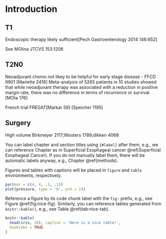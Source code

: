 # Introduction {#intro}



## T1

Endoscopic therapy likely sufficient[Pech Gastroenterology  2014 146:652]

See MOlina JTCVS 153:1206


## T2N0

Neoadjuvant chemo not likey to be helpful for early stage disease - FFCD 9901 [Mariette 2416]
Meta-analysis of 5265 patients in 10 studies showed that while neoadjuvant therapy was associated with a reduction in positive margin rate, there was no difference in terms of recurrence or survival.[MOta 176]


French trial FREGAT[Markar 59]
[Speicher 1195]

## Surgery

High volume  Birkmeyer 2117;Wouters 1789;dikken 4068

You can label chapter and section titles using `{#label}` after them, e.g., we can reference Chapter as in Superficial Esophageal cancer \@ref(Superficial Esophageal Cancer). If you do not manually label them, there will be automatic labels anyway, e.g., Chapter \@ref(methods).

Figures and tables with captions will be placed in `figure` and `table` environments, respectively.

```r
par(mar = c(4, 4, .1, .1))
plot(pressure, type = 'b', pch = 19)
```

Reference a figure by its code chunk label with the `fig:` prefix, e.g., see Figure \@ref(fig:nice-fig). Similarly, you can reference tables generated from `knitr::kable()`, e.g., see Table \@ref(tab:nice-tab).

```r
knitr::kable(
  head(iris, 20), caption = 'Here is a nice table!',
  booktabs = TRUE
)
```

